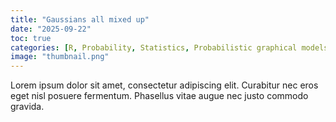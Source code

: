 ```yaml
---
title: "Gaussians all mixed up"
date: "2025-09-22"
toc: true
categories: [R, Probability, Statistics, Probabilistic graphical models, Mixture of gaussians]
image: "thumbnail.png"
---
```


Lorem ipsum dolor sit amet, consectetur adipiscing elit. Curabitur nec eros eget nisl posuere fermentum. Phasellus vitae augue nec justo commodo gravida.

